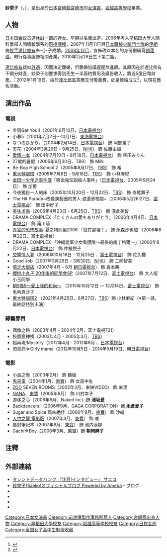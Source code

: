 {{blpsources|time=2021-06-01}}
{{noteTA
|G1=JP Show}}
{{藝人
| 姓名 = 紗榮子
| 類型= 女演員
| 圖片 = 
| 圖片簡介 = 
| 本名= {{lang|ja|道休 紗栄子（どうきゅう さえこ）}}
| 外文名 = {{lang|ja|紗栄子（さえこ）}}
| 外文=日文
| 英文名 = Saeko
| 別名 = {{lang|ja|道休サエコ→サエコ<br />ダルビッシュ紗栄子}}
| 出生日期 = {{birth date and age|1986|11|16}}
| 出生地點 = {{JPN}}[[宮崎縣|宮崎縣]][[宮崎市|宮崎市]]
| 國籍 = {{JPN}}
| 職業 = [[演員|演員]]
| 教育程度 = [[早稻田大学|早稻田大学]]人間科学部<br>[[堀越高等學校|堀越高等學校]]<br>日向学院中学校
| 配偶 = {{marriage|[[達比修有|達比修有]]|2007|2012|end=d}}
| 活躍年代 = 2003年至2008年<br>2015年至今
| 語言 = [[日語|日語]]
| 經紀公司 = 
| 代表作 = 
| 網站 = {{official|https://ameblo.jp/saeko-doll/}}
| 相關團體 = 
| IMDb = 1985018
| 獎項 = 
}}
'''紗榮子'''（{{jpn|j=紗栄子|hg=さえこ|rm=Saeko}}，{{bd|1986年|11月16日|||romaji=Saeko}}），是出身於[[日本|日本]][[宮崎縣|宮崎縣]][[宮崎市|宮崎市]]的[[女演員|女演員]]，[[堀越高等學校|堀越高等學校]]畢業。

== 人物 ==
[[日本国会|日本国会]][[國會議員|议员]][[道休誠一郎|道休誠一郎]]的[[姪女|姪女]]。早期以{{nihongo|「道休紗榮子」|道休サエコ}}名義出道。2006年考入[[早稻田大學|早稻田大學]]人間科學部人間情報學系的[[函授課程|函授課程]]，2007年11月11日與[[日本職棒|日本職棒]][[北海道日本火腿鬥士|火腿鬥士隊]]的[[伊朗|伊朗]]裔[[投手|投手]][[達比修有|達比修有]]奉-{}-子成婚。[[2008年12月|2008年12月]]，宣佈改以本名{{nihongo|「達比修紗榮子」|ダルビッシュ紗栄子}}的身份繼續寫[[部落格|部落格]]，轉行從事服飾相關產業。2010年2月26日生下第二胎。

[[達比修有|達比修有]]疑似[[外遇|外遇]]，因而決定離婚，但離婚協議遲遲無進展。其原因在於達比修有不願分財產，紗榮子則要求得到先生一半簽約費用及廣告收入，將近5億日幣財產。<ref>{{cite news|url=http://www.worldjournal.com/view/aEntertainmentnews/10638814/article-%E6%90%B6%E8%B4%8D%E9%A4%8A%E8%B2%BB-%E6%B2%99%E8%80%B6%E5%AD%90%E6%8B%89%E9%95%B7%E6%88%B0%E7%B7%9A?instance=en_bull_jk2|title=搶贍養費 沙耶子拉長戰線|publisher=[[世界新聞網|世界新聞網]]|author=|date=2010年12月12日|accessdate=2010-12-12}}{{dead link|date=2018年4月 |bot=InternetArchiveBot |fix-attempted=yes }}</ref> 2012年1月19日，由於[[達比修有|達比修有]]答應支付贍養費，於是離婚成立<ref>{{lang|ja|{{cite news|url=http://www.nikkansports.com/baseball/mlb/news/p-bb-tp2-20120119-891662.html|title=<nowiki>ダル離婚成立へ　親権紗栄子、慰謝料なし</nowiki>|publisher=[[日刊スポーツ|日刊スポーツ]]|author=|date=2012年1月19日|accessdate=2012-01-19|archive-date=2019-08-25|archive-url=https://web.archive.org/web/20190825102646/https://www.nikkansports.com/baseball/mlb/news/p-bb-tp2-20120119-891662.html|dead-url=no}}}}</ref>，以現在藝名活動。

== 演出作品 ==
=== 電視 ===
* 金錢Get You!!（2001年6月10日、[[日本電視台|日本電視台]]）
* 小春5（2001年7月2日〜10月1日、[[東海電視台|東海電視台]]）
* なつのひかり。（2004年2月14日、[[日本電視台|日本電視台]]） 飾 阿部薫子
* 天花（2004年3月29日 - 9月25日、[[NHK|NHK]]） 飾 佐藤由加
* [[愛情一本|愛情一本]]（2004年7月10日 - 9月18日、[[日本電視台|日本電視台]]） 飾 柴田みりん
* 27歲的暑假（2005年6月30日、TBS） 飾 Milk
* Be-Bop High School 2（2005年8月17日、[[TBS|TBS]]） 飾 希
* [[東大特訓班|東大特訓班]]（2005年7月8日 - 9月16日、[[TBS|TBS]]） 飾 小林麻紀
* [[金田一少年之事件簿_(電視劇)#吸血鬼傳說殺人事件|金田一少年之事件簿]]「吸血鬼伝説殺人事件」（[[日本電視台|日本電視台]]、2005年9月24日） 飾 加爾
* 今夜獨自一人的床（2005年10月20日 - 12月22日、[[TBS|TBS]]） 飾 寺尾舞子
* The Hit Parade~改變演藝圈的男人·渡邊晉物語~（2006年5月26·27日、[[富士電視台|富士電視台]]） 飾 田中好子
* [[美味求婚|美味求婚]]（2006年4月23日 - 6月25日、[[TBS|TBS]]） 飾 淺倉美智
* DRAMA COMPLEX 「たくさんの愛をありがとう」（2006年4月4日、[[日本電視台|日本電視台]]） 飾 滝川萌
* [[真實的恐怖故事|真實的恐怖故事]]-夏之特別編2006 「就在那裡！」 飾 永森沙也加 （2006年8月22日、[[富士電視台|富士電視台]]）
* DRAMA COMPLEX 「沖縄從軍少女看護隊～最後的南丁格爾～」（2006年8月22日、[[日本電視台|日本電視台]]） 飾 仲根悦子
* [[交響情人夢|交響情人夢]]（2006年10月16日 - 12月25日 、[[富士電視台|富士電視台]]） 飾 佐久櫻
* Good Job（2007年3月26日 - 3月30日、[[NHK|NHK]]） 飾 二岡智美
* [[情定大饭店_(日本电视剧)|情定大飯店]]（2007年4月 - 6月 [[朝日電視台|朝日電視台]]） 飾 森本茜
* [[櫻桃小丸子_(電視劇)|櫻桃小丸子 20年後的同學會SP]]（2007年7月12日、[[富士電視台|富士電視台]]） 飾 大人版小玉同學
* [[朝5晚9#電視劇|朝5晚9～愛上我的和尚～]] （2015年10月12日 — 12月14日、[[富士電視台|富士電視台]]） 飾 毛利真沙子
* [[東大特訓班_(電視劇)#第二季|東大特訓班2]] （2021年4月25日、6月27日，[[TBS電視台|TBS]]）飾 小林麻紀（※第一話、最終話特別出演）

=== 綜藝節目 ===
* 偶像之路（2003年4月 - 2004年3月、富士電視721）
* 校園瘋神榜（2003年4月 - 2005年3月、[[TBS|TBS]]）
* 超再現!Mystery（2012年4月 - 2012年8月 、[[日本電視台|日本電視台]]）
* 閃亮亮☆Girly mama（2012年10月5日 - 2014年9月19日、[[朝日電視台|朝日電視台]]）

=== 電影 ===
* 小島之戀（2003年2月） 飾 鶴姫
* [[鬼來電_(電影)|鬼來電]]（2004年1月、[[東寶|東寶]]） 飾 女高中生
* [[ZOO|ZOO]] SEVEN ROOMS（2005年3月、東映VIDEO） 飾 麻里
* [[NANA_(電影)|NANA]]、[[東寶|東寶]]（2005年9月） 飾 川村幸子
* 游移之心（2006年6月、Naked Inc）飾 '''浦坂愛'''
* Backdancers!（2006年9月、GAGA CORPORATION）飾 '''永倉愛子'''
* Sugar and Spice 風味絶佳（2006年9月、[[東寶|東寶]]） 飾 沙繪
* [[人中之龍_電影版|人中之龍 電影版]]（2007年3月、[[東寶|東寶]]） 飾 唯
* 塵封筆記本（2007年9月、[[東寶|東寶]]） 飾 池内漢娜
* Gachi☆Boy（2008年3月、[[東寶|東寶]]）飾 '''朝岡麻子'''

== 注釋 ==
{{reflist}}

== 外部連結 ==
* [https://www.talent-databank.co.jp/interview/2005/1201/ タレントデータバンク 『注目!インタビュー』 サエコ] {{Wayback|url=https://www.talent-databank.co.jp/interview/2005/1201/ |date=20190713000324 }}
* [https://ameblo.jp/saeko-doll/ 紗栄子(Saeko)オフィシャルブログ Powered by Ameba] {{Wayback|url=https://ameblo.jp/saeko-doll/ |date=20201126040847 }} - ブログ
* {{Twitter|SaekoOFFICIAL|Saeko(OFFICIAL}}
* {{Instagram|saekoofficial|SAEKO♡}}
* {{Facebook|Saeko-122687071213487/}}
* {{YouTube|c=UCS04WUEsH3jqCjTeKPRbGcA}}

{{全国女子高中生制服收藏}}
{{日視女郎}}

{{DEFAULTSORT:Saeko}}
[[Category:日本女演員|Category:日本女演員]]
[[Category:前渡邊製作事務所藝人|Category:前渡邊製作事務所藝人]]
[[Category:宮崎縣出身人物|Category:宮崎縣出身人物]]
[[Category:早稻田大學校友|Category:早稻田大學校友]]
[[Category:堀越高等學校校友|Category:堀越高等學校校友]]
[[Category:日視女郎|Category:日視女郎]]
[[Category:全国女子高中生制服收藏|Category:全国女子高中生制服收藏]]